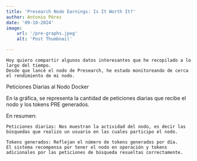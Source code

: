 ```yaml
---
title: 'Presearch Node Earnings: Is It Worth It?'
author: Antonio Pérez
date: '09-10-2024'
image:
    url: '/pre-graphs.jpeg'
    alt: 'Post Thumbnail'

---
```


    Hoy quiero compartir algunos datos interesantes que he recopilado a lo largo del tiempo. 
    Desde que lancé el nodo de Presearch, he estado monitoreando de cerca el rendimiento de mi nodo. 

<LargeAreaChart />

<p class="center">Peticiones Diarias al Nodo Docker</p>

En la gráfica, se representa la cantidad de peticiones diarias que recibe el nodo y los tokens PRE generados.

En resumen:

    Peticiones diarias: Nos muestran la actividad del nodo, es decir las búsquedas que realizo un usuario en las cuales participo el nodo.

    Tokens generados: Reflejan el número de tokens generados por día. 
    El sistema recompensa por tener el nodo en operación y tokens adicionales por las peticiones de búsqueda resueltas correctamente.
